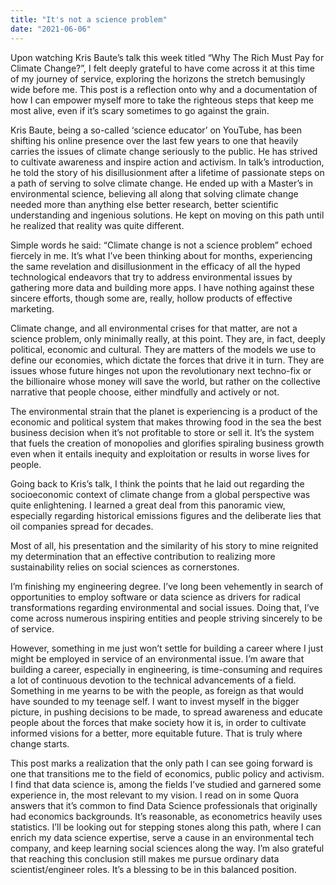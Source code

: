 ```yaml
---
title: "It's not a science problem"
date: "2021-06-06"
---
```


Upon watching Kris Baute’s talk this week titled “Why The Rich Must Pay for Climate Change?”, I felt deeply grateful to have come across it at this time of my journey of service, exploring the horizons the stretch bemusingly wide before me. This post is a reflection onto why and a documentation of how I can empower myself more to take the righteous steps that keep me most alive, even if it’s scary sometimes to go against the grain.

Kris Baute, being a so-called ‘science educator’ on YouTube, has been shifting his online presence over the last few years to one that heavily carries the issues of climate change seriously to the public. He has strived to cultivate awareness and inspire action and activism. In talk’s introduction, he told the story of his disillusionment after a lifetime of passionate steps on a path of serving to solve climate change. He ended up with a Master’s in environmental science, believing all along that solving climate change needed more than anything else better research, better scientific understanding and ingenious solutions. He kept on moving on this path until he realized that reality was quite different.

Simple words he said: “Climate change is not a science problem” echoed fiercely in me. It’s what I’ve been thinking about for months, experiencing the same revelation and disillusionment in the efficacy of all the hyped technological endeavors that try to address environmental issues by gathering more data and building more apps. I have nothing against these sincere efforts, though some are, really, hollow products of effective marketing.

Climate change, and all environmental crises for that matter, are not a science problem, only minimally really, at this point. They are, in fact, deeply political, economic and cultural. They are matters of the models we use to define our economies, which dictate the forces that drive it in turn. They are issues whose future hinges not upon the revolutionary next techno-fix or the billionaire whose money will save the world, but rather on the collective narrative that people choose, either mindfully and actively or not.

The environmental strain that the planet is experiencing is a product of the economic and political system that makes throwing food in the sea the best business decision when it’s not profitable to store or sell it. It’s the system that fuels the creation of monopolies and glorifies spiraling business growth even when it entails inequity and exploitation or results in worse lives for people.

Going back to Kris’s talk, I think the points that he laid out regarding the socioeconomic context of climate change from a global perspective was quite enlightening. I learned a great deal from this panoramic view, especially regarding historical emissions figures and the deliberate lies that oil companies spread for decades.

Most of all, his presentation and the similarity of his story to mine reignited my determination that an effective contribution to realizing more sustainability relies on social sciences as cornerstones.

I’m finishing my engineering degree. I’ve long been vehemently in search of opportunities to employ software or data science as drivers for radical transformations regarding environmental and social issues. Doing that, I’ve come across numerous inspiring entities and people striving sincerely to be of service.

However, something in me just won’t settle for building a career where I just might be employed in service of an environmental issue. I’m aware that building a career, especially in engineering, is time-consuming and requires a lot of continuous devotion to the technical advancements of a field. Something in me yearns to be with the people, as foreign as that would have sounded to my teenage self. I want to invest myself in the bigger picture, in pushing decisions to be made, to spread awareness and educate people about the forces that make society how it is, in order to cultivate informed visions for a better, more equitable future. That is truly where change starts.

This post marks a realization that the only path I can see going forward is one that transitions me to the field of economics, public policy and activism. I find that data science is, among the fields I’ve studied and garnered some experience in, the most relevant to my vision. I read on in some Quora answers that it’s common to find Data Science professionals that originally had economics backgrounds. It’s reasonable, as econometrics heavily uses statistics. I’ll be looking out for stepping stones along this path, where I can enrich my data science expertise, serve a cause in an environmental tech company, and keep learning social sciences along the way. I’m also grateful that reaching this conclusion still makes me pursue ordinary data scientist/engineer roles. It’s a blessing to be in this balanced position.
